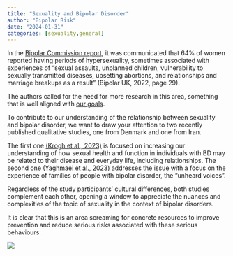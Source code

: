 ```yaml
---
title: "Sexuality and Bipolar Disorder"
author: "Bipolar Risk"
date: "2024-01-31"
categories: [sexuality,general]
---
```


In the [Bipolar Commission report](https://www.bipolaruk.org/Handlers/Download.ashx?IDMF=d4fd68a7-ffae-42bb-acf4-f7be3d903f02), it was communicated that 64% of women reported having periods of hypersexuality, sometimes associated with experiences of “sexual assaults, unplanned children, vulnerability to sexually transmitted diseases, upsetting abortions, and relationships and marriage breakups as a result” (Bipolar UK, 2022, page 29). 

The authors called for the need for more research in this area, something that is well aligned with [our goals](https://lucianico.github.io/bipolarvirtual/). 

  
To contribute to our understanding of the relationship between sexuality and bipolar disorder, we want to draw your attention to two recently published qualitative studies, one from Denmark and one from Iran. 

  

The first one [(Krogh et al., 2023)](https://journalbipolardisorders.springeropen.com/articles/10.1186/s40345-023-00285-9) is focused on increasing our understanding of how sexual health and function in individuals with BD may be related to their disease and everyday life, including relationships. 
The second one [(Yaghmaei et al., 2023)](https://onlinelibrary.wiley.com/doi/10.1111/bdi.13369) addresses the issue with a focus on the experience of families of people with bipolar disorder, the “unheard voices”. 

  
Regardless of the study participants' cultural differences, both studies complement each other, opening a window to appreciate the nuances and complexities of the topic of sexuality in the context of bipolar disorders. 

  
It is clear that this is an area screaming for concrete resources to improve prevention and reduce serious risks associated with these serious behaviours. 

 
![](atardecer2.jpg)

